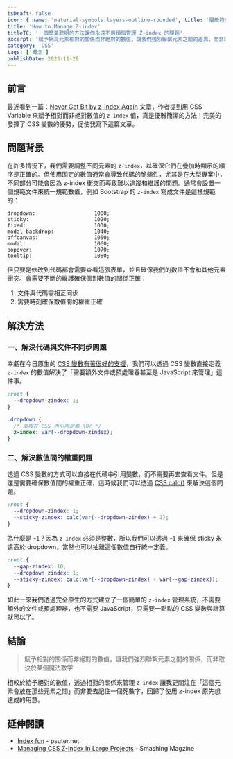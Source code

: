 ```yaml
---
isDraft: false
icon: { name: 'material-symbols:layers-outline-rounded', title: '層級符號' }
title: 'How to Manage Z-index'
titleTC: '一個簡單聰明的方法讓你永遠不用煩惱管理 Z-index 的問題'
excerpt: '賦予網頁元素相對的關係而非絕對的數值，讓我們強烈聯繫元素之間的差異，而非取決於某個魔法數字可以避免很多折騰。最近看到一篇文章，作者提到用 CSS Variable 來賦予相對而非絕對數值的 `z-index` 值，真是優雅簡潔的方法！完美的發揮了 CSS 變數的優勢，促使我寫下這篇文章。'
category: 'CSS'
tags: ['概念']
publishDate: 2023-11-29
---
```


## 前言

最近看到一篇：[Never Get Bit by z-index Again](https://rimdev.io/never-get-bit-by-z-index-again) 文章，作者提到用 CSS Variable 來賦予相對而非絕對數值的 `z-index` 值，真是優雅簡潔的方法！完美的發揮了 CSS 變數的優勢，促使我寫下這篇文章。

## 問題背景

在許多情況下，我們需要調整不同元素的 `z-index`，以確保它們在疊加時顯示的順序是正確的。但使用固定的數值通常會導致代碼的脆弱性，尤其是在大型專案中，不同部分可能會因為 z-index 衝突而導致難以追蹤和維護的問題。通常會設置一個規範文件來統一規範數值，例如 Bootstrap 的 `z-index` 寫成文件是這樣規範的：

```
dropdown:                   1000;
sticky:                     1020;
fixed:                      1030;
modal-backdrop:             1040;
offcanvas:                  1050;
modal:                      1060;
popover:                    1070;
tooltip:                    1080;
```

但只要是修改到代碼都會需要查看這張表單，並且確保我們的數值不會和其他元素衝突。會需要不斷的維護確保個別數值的關係正確：

1. 文件與代碼需相互同步
2. 需要時刻確保數值間的權重正確

## 解決方法

### 一、解決代碼與文件不同步問題

幸虧在今日原生的 [CSS 變數有著很好的支援](https://caniuse.com/css-variables)，我們可以透過 CSS 變數直接定義 `z-index` 的數值解決了「需要額外文件或預處理器甚至是 JavaScript 來管理」這件事。

```css
:root {
  --dropdown-zindex: 1;
}

.dropdown {
  /* 直接在 CSS 內引用定義 \O/ */
  z-index: var(--dropdown-zindex);
}
```

### 二、解決數值間的權重問題

透過 CSS 變數的方式可以直接在代碼中引用變數，而不需要再去查看文件。但是還是需要確保數值間的權重正確，這時候我們可以透過 [CSS calc()](https://developer.mozilla.org/en-US/docs/Web/CSS/calc) 來解決這個問題。

```css
:root {
  --dropdown-zindex: 1;
  --sticky-zindex: calc(var(--dropdown-zindex) + 1);
}
```

為什麼是 `+1`？因為 `z-index` 必須是整數，所以我們可以透過 `+1` 來確保 sticky 永遠高於 dropdown，當然也可以抽離這個數值自行統一定義。

```css
:root {
  --gap-zindex: 10;
  --dropdown-zindex: 1;
  --sticky-zindex: calc(var(--dropdown-zindex) + var(--gap-zindex));
}
```

如此一來我們透過完全原生的方式建立了一個簡單的 `z-index` 管理系統，不需要額外的文件或預處理器，也不需要 JavaScript，只需要一點點的 CSS 變數與計算就可以了。

## 結論

> 賦予相對的關係而非絕對的數值，讓我們強烈聯繫元素之間的關係，而非取決於某個魔法數字

相較於給予絕對的數值，透過相對的關係來管理 `z-index` 讓我更關注在「這個元素會放在那些元素之間」而非要去記住一個死數字，回歸了使用 z-index 原先想達成的用意。

## 延伸閱讀

- [Index fun](https://psuter.net/2019/07/07/z-index) - psuter.net
- [Managing CSS Z-Index In Large Projects](https://www.smashingmagazine.com/2021/02/css-z-index-large-projects/) - Smashing Magzine
